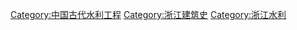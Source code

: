 [[Category:中国古代水利工程|Category:中国古代水利工程]]
[[Category:浙江建筑史|Category:浙江建筑史]]
[[Category:浙江水利|Category:浙江水利]]